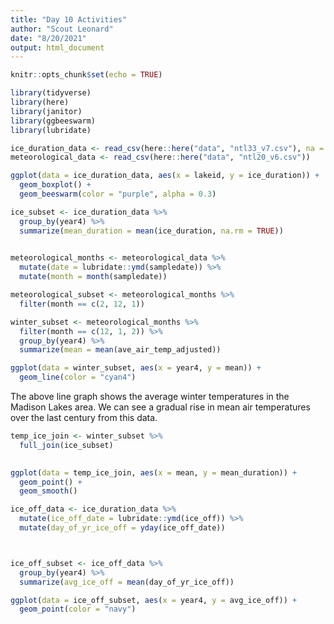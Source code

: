 ```yaml
---
title: "Day 10 Activities"
author: "Scout Leonard"
date: "8/20/2021"
output: html_document
---
```


```r
knitr::opts_chunk$set(echo = TRUE)

library(tidyverse)
library(here)
library(janitor)
library(ggbeeswarm)
library(lubridate)
```


```r
ice_duration_data <- read_csv(here::here("data", "ntl33_v7.csv"), na = c("-999"))
meteorological_data <- read_csv(here::here("data", "ntl20_v6.csv"))
```
```r
ggplot(data = ice_duration_data, aes(x = lakeid, y = ice_duration)) +
  geom_boxplot() +
  geom_beeswarm(color = "purple", alpha = 0.3)
```
```r
ice_subset <- ice_duration_data %>% 
  group_by(year4) %>% 
  summarize(mean_duration = mean(ice_duration, na.rm = TRUE))
  
```

```r
meteorological_months <- meteorological_data %>% 
  mutate(date = lubridate::ymd(sampledate)) %>% 
  mutate(month = month(sampledate))

meteorological_subset <- meteorological_months %>% 
  filter(month == c(2, 12, 1))
```

```r
winter_subset <- meteorological_months %>% 
  filter(month == c(12, 1, 2)) %>% 
  group_by(year4) %>% 
  summarize(mean = mean(ave_air_temp_adjusted))

ggplot(data = winter_subset, aes(x = year4, y = mean)) +
  geom_line(color = "cyan4")
```
The above line graph shows the average winter temperatures in the Madison Lakes area. We can see a gradual rise in mean air temperatures over the last century from this data. 

```r
temp_ice_join <- winter_subset %>%
  full_join(ice_subset)
  
```

```r
ggplot(data = temp_ice_join, aes(x = mean, y = mean_duration)) +
  geom_point() +
  geom_smooth()
```

```r
ice_off_data <- ice_duration_data %>% 
  mutate(ice_off_date = lubridate::ymd(ice_off)) %>% 
  mutate(day_of_yr_ice_off = yday(ice_off_date))



ice_off_subset <- ice_off_data %>% 
  group_by(year4) %>% 
  summarize(avg_ice_off = mean(day_of_yr_ice_off))

ggplot(data = ice_off_subset, aes(x = year4, y = avg_ice_off)) +
  geom_point(color = "navy")
```

